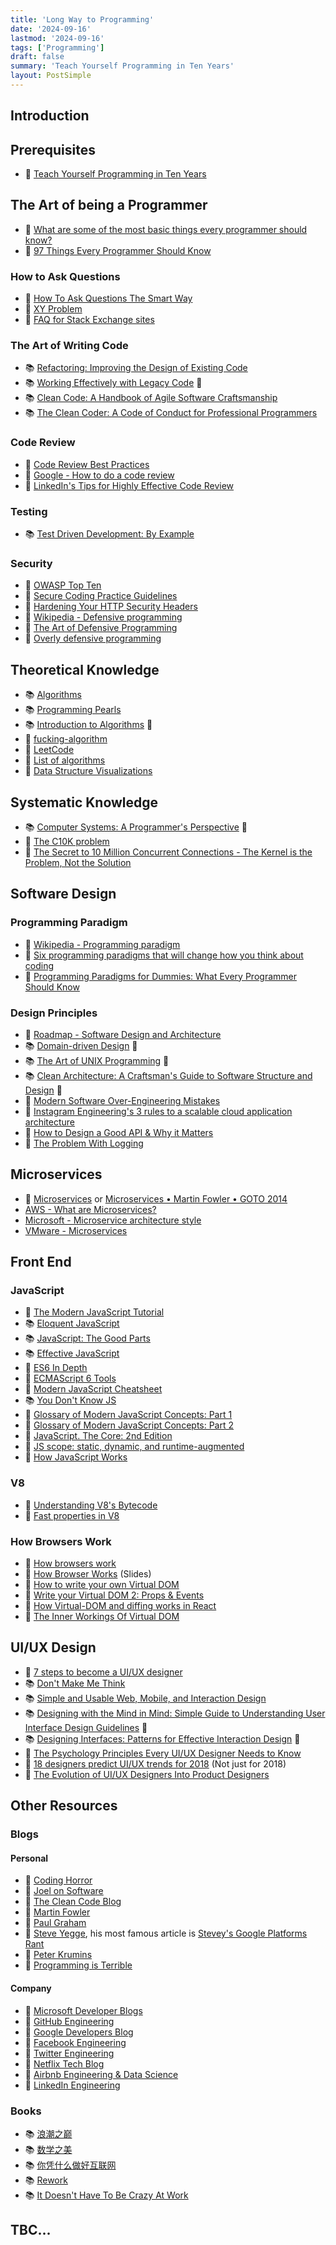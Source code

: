 ```yaml
---
title: 'Long Way to Programming'
date: '2024-09-16'
lastmod: '2024-09-16'
tags: ['Programming']
draft: false
summary: 'Teach Yourself Programming in Ten Years'
layout: PostSimple
---
```


## Introduction

<TOCInline toc={props.toc} exclude="Introduction" />

## Prerequisites

- 🔗 [Teach Yourself Programming in Ten Years](https://norvig.com/21-days.html)

## The Art of being a Programmer

- 🔗 [What are some of the most basic things every programmer should know?](https://www.quora.com/What-are-some-of-the-most-basic-things-every-programmer-should-know)
- 🔗 [97 Things Every Programmer Should Know](https://97-things-every-x-should-know.gitbooks.io/97-things-every-programmer-should-know/content/en/index.html)

### How to Ask Questions

- 🔗 [How To Ask Questions The Smart Way](http://www.catb.org/~esr/faqs/smart-questions.html)
- 🔗 [XY Problem](https://xyproblem.info/)
- 🔗 [FAQ for Stack Exchange sites](https://meta.stackexchange.com/questions/7931/faq-for-stack-exchange-sites)

### The Art of Writing Code

- 📚 [Refactoring: Improving the Design of Existing Code](https://www.amazon.com.au/Refactoring-Improving-Existing-Addison-Wesley-Signature-ebook/dp/B07LCM8RG2)
- 📚 [Working Effectively with Legacy Code](https://www.amazon.com.au/Working-Effectively-Legacy-Michael-Feathers/dp/0131177052) 👀
- 📚 [Clean Code: A Handbook of Agile Software Craftsmanship](https://www.amazon.com.au/Clean-Code-Handbook-Software-Craftsmanship-ebook/dp/B001GSTOAM)
- 📚 [The Clean Coder: A Code of Conduct for Professional Programmers](https://www.amazon.com.au/Clean-Coder-Conduct-Professional-Programmers-ebook/dp/B0050JLC9Y)

### Code Review

- 🔗 [Code Review Best Practices](https://blog.palantir.com/code-review-best-practices-19e02780015f)
- 🔗 [Google - How to do a code review](https://google.github.io/eng-practices/review/reviewer/)
- 🔗 [LinkedIn's Tips for Highly Effective Code Review](https://thenewstack.io/linkedin-code-review/)

### Testing

- 📚 [Test Driven Development: By Example](https://www.amazon.com.au/Test-Driven-Development-Kent-Beck/dp/0321146530)

### Security

- 🔗 [OWASP Top Ten](https://owasp.org/www-project-top-ten/)
- 🔗 [Secure Coding Practice Guidelines](https://security.berkeley.edu/secure-coding-practice-guidelines)
- 🔗 [Hardening Your HTTP Security Headers](https://www.keycdn.com/blog/http-security-headers)
- 🔗 [Wikipedia - Defensive programming](https://en.wikipedia.org/wiki/Defensive_programming)
- 🔗 [The Art of Defensive Programming](https://medium.com/@arumukherjee121/the-art-of-defensive-programming-62c6f22b2758)
- 🔗 [Overly defensive programming](https://medium.com/@vcarl/overly-defensive-programming-e7a1b3d234c2)

## Theoretical Knowledge

- 📚 [Algorithms](https://www.amazon.com.au/Algorithms-Robert-Sedgewick/dp/032157351X)
- 📚 [Programming Pearls](https://www.amazon.com.au/Programming-Pearls-Jon-Bentley/dp/0201657880)
- 📚 [Introduction to Algorithms](https://www.amazon.com.au/Introduction-Algorithms-fourth-Thomas-Cormen/dp/026204630X) 👀
- 🔗 [fucking-algorithm](https://github.com/labuladong/fucking-algorithm/tree/english)
- 🔗 [LeetCode](https://leetcode.com/)
- 🔗 [List of algorithms](https://www.wikiwand.com/en/articles/List_of_algorithms)
- 🔗 [Data Structure Visualizations](https://www.cs.usfca.edu/~galles/visualization/Algorithms.html)

## Systematic Knowledge

- 📚 [Computer Systems: A Programmer's Perspective](https://www.amazon.com.au/Computer-Systems-Programmers-Randal-Bryant/dp/0134123832) 👀
- 🔗 [The C10K problem](http://www.kegel.com/c10k.html)
- 🔗 [The Secret to 10 Million Concurrent Connections - The Kernel is the Problem, Not the Solution](https://highscalability.com/the-secret-to-10-million-concurrent-connections-the-kernel-i/)

## Software Design

### Programming Paradigm

- 🔗 [Wikipedia - Programming paradigm](https://en.wikipedia.org/wiki/Programming_paradigm)
- 🔗 [Six programming paradigms that will change how you think about coding](https://www.ybrikman.com/writing/2014/04/09/six-programming-paradigms-that-will/)
- 🔗 [Programming Paradigms for Dummies: What Every Programmer Should Know](https://webperso.info.ucl.ac.be/~pvr/VanRoyChapter.pdf)

### Design Principles

- 🔗 [Roadmap - Software Design and Architecture](https://roadmap.sh/software-design-architecture)
- 📚 [Domain-driven Design](https://www.amazon.com.au/Domain-Driven-Design-Tackling-Complexity-Software/dp/0321125215) 👀
- 📚 [The Art of UNIX Programming](https://www.amazon.com.au/Art-UNIX-Programming-Eric-S-Raymond/dp/4048930680) 👀
- 📚 [Clean Architecture: A Craftsman's Guide to Software Structure and Design](https://www.amazon.com.au/Clean-Architecture-Craftsmans-Software-Structure/dp/0134494164) 👀
- 🔗 [Modern Software Over-Engineering Mistakes](https://medium.com/@rdsubhas/10-modern-software-engineering-mistakes-bc67fbef4fc8)
- 🔗 [Instagram Engineering's 3 rules to a scalable cloud application architecture](https://datastax.medium.com/instagram-engineerings-3-rules-to-a-scalable-cloud-application-architecture-c44afed31406)
- 🔗 [How to Design a Good API & Why it Matters](https://www.infoq.com/presentations/effective-api-design/)
- 🔗 [The Problem With Logging](https://blog.codinghorror.com/the-problem-with-logging/)

## Microservices

- 🔗 [Microservices](https://martinfowler.com/articles/microservices.html) or [Microservices • Martin Fowler • GOTO 2014](https://www.youtube.com/watch?v=wgdBVIX9ifA)
- [AWS - What are Microservices?](https://aws.amazon.com/microservices/)
- [Microsoft - Microservice architecture style](https://learn.microsoft.com/en-us/azure/architecture/guide/architecture-styles/microservices)
- [VMware - Microservices](https://tanzu.vmware.com/microservices)

## Front End

### JavaScript

- 🔗 [The Modern JavaScript Tutorial](https://javascript.info/)
- 📚 [Eloquent JavaScript](https://eloquentjavascript.net/)
- 📚 [JavaScript: The Good Parts](https://www.amazon.com.au/JavaScript-Good-Parts-Douglas-Crockford/dp/0596517742)
- 📚 [Effective JavaScript](https://www.amazon.com.au/dp/0321812182)
- 🔗 [ES6 In Depth](https://hacks.mozilla.org/category/es6-in-depth/)
- 🔗 [ECMAScript 6 Tools](https://github.com/addyosmani/es6-tools)
- 🔗 [Modern JavaScript Cheatsheet](https://mbeaudru.github.io/modern-js-cheatsheet/)
- 📚 [You Don't Know JS](https://github.com/getify/You-Dont-Know-JS)
- 🔗 [Glossary of Modern JavaScript Concepts: Part 1](https://auth0.com/blog/glossary-of-modern-javascript-concepts/)
- 🔗 [Glossary of Modern JavaScript Concepts: Part 2](https://auth0.com/blog/glossary-of-modern-javascript-concepts-part-2/)
- 🔗 [JavaScript. The Core: 2nd Edition](https://codeburst.io/js-scope-static-dynamic-and-runtime-augmented-5abfee6223fe)
- 🔗 [JS scope: static, dynamic, and runtime-augmented](https://codeburst.io/js-scope-static-dynamic-and-runtime-augmented-5abfee6223fe)
- 🔗 [How JavaScript Works](https://medium.com/@zlatkov)

### V8

- 🔗 [Understanding V8's Bytecode](https://medium.com/dailyjs/understanding-v8s-bytecode-317d46c94775)
- 🔗 [Fast properties in V8](https://v8.dev/blog/fast-properties)

### How Browsers Work

- 🔗 [How browsers work](https://taligarsiel.com/Projects/howbrowserswork1.htm)
- 🔗 [How Browser Works](https://arvindr21.github.io/howBrowserWorks/#/) (Slides)
- 🔗 [How to write your own Virtual DOM](https://medium.com/@deathmood/how-to-write-your-own-virtual-dom-ee74acc13060)
- 🔗 [Write your Virtual DOM 2: Props & Events](https://medium.com/@deathmood/write-your-virtual-dom-2-props-events-a957608f5c76)
- 🔗 [How Virtual-DOM and diffing works in React](https://medium.com/@gethylgeorge/how-virtual-dom-and-diffing-works-in-react-6fc805f9f84e)
- 🔗 [The Inner Workings Of Virtual DOM](https://rajaraodv.medium.com/the-inner-workings-of-virtual-dom-666ee7ad47cf)

## UI/UX Design

- 🔗 [7 steps to become a UI/UX designer](https://medium.com/nicole-the-designer/7-steps-to-become-a-ui-ux-designer-8beed7639a95)
- 📚 [Don't Make Me Think](https://www.amazon.com.au/Dont-Make-Think-Steve-Krug/dp/0321344758)
- 📚 [Simple and Usable Web, Mobile, and Interaction Design](https://www.amazon.com.au/Simple-Usable-Mobile-Interaction-Design-ebook/dp/B078HCC8QD)
- 📚 [Designing with the Mind in Mind: Simple Guide to Understanding User Interface Design Guidelines](https://www.amazon.com.au/dp/0124079148) 👀
- 📚 [Designing Interfaces: Patterns for Effective Interaction Design](https://www.amazon.com.au/Designing-Interfaces-3e-Jenifer-Tidwill/dp/1492051969) 👀
- 🔗 [The Psychology Principles Every UI/UX Designer Needs to Know](https://uxplanet.org/the-psychology-principles-every-ui-ux-designer-needs-to-know-24116fd65778)
- 🔗 [18 designers predict UI/UX trends for 2018](https://www.figma.com/blog/eighteen-designers-predict-ui-ux-trends-for-2018/) (Not just for 2018)
- 🔗 [The Evolution of UI/UX Designers Into Product Designers](https://medium.com/thinking-design/the-evolution-of-ui-ux-designers-into-product-designers-623e4e7eaab3)

## Other Resources

### Blogs

#### Personal

- 🔗 [Coding Horror](https://blog.codinghorror.com/)
- 🔗 [Joel on Software](https://www.joelonsoftware.com/)
- 🔗 [The Clean Code Blog](https://blog.cleancoder.com/)
- 🔗 [Martin Fowler](https://martinfowler.com/)
- 🔗 [Paul Graham](http://www.paulgraham.com/articles.html)
- 🔗 [Steve Yegge](https://sites.google.com/site/steveyegge2/blog-rants), his most famous article is [Stevey's Google Platforms Rant](https://gist.github.com/chitchcock/1281611)
- 🔗 [Peter Krumins](https://catonmat.net/)
- 🔗 [Programming is Terrible](https://programmingisterrible.com/)

#### Company

- 🔗 [Microsoft Developer Blogs](https://devblogs.microsoft.com/)
- 🔗 [GitHub Engineering](https://github.blog/engineering/)
- 🔗 [Google Developers Blog](https://developers.googleblog.com/)
- 🔗 [Facebook Engineering](https://engineering.fb.com/)
- 🔗 [Twitter Engineering](https://blog.twitter.com/engineering)
- 🔗 [Netflix Tech Blog](https://netflixtechblog.com/)
- 🔗 [Airbnb Engineering & Data Science](https://medium.com/airbnb-engineering)
- 🔗 [LinkedIn Engineering](https://engineering.linkedin.com/blog)

### Books

- 📚 [浪潮之巅](https://book.douban.com/subject/6709783/)
- 📚 [数学之美](https://book.douban.com/subject/10750155/)
- 📚 [你凭什么做好互联网](https://book.douban.com/subject/26915104/)
- 📚 [Rework](https://www.amazon.com.au/Rework-Jason-Fried/dp/0307463745)
- 📚 [It Doesn't Have To Be Crazy At Work](https://www.amazon.com.au/Doesnt-Have-Be-Crazy-Work/dp/0008323445)

## TBC...
